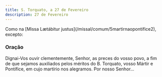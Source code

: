 ```yaml
---
title: S. Torquato, a 27 de Fevereiro
description: 27 de Fevereiro
---
```


<aside>
  Como na [Missa Lætábitur justus](/missal/comum/5martirnaopontifice2), excepto:
</aside>

### Oração

Dignai-Vos ouvir clementemente, Senhor, as preces do vosso povo, a fim de
que sejamos auxiliados pelos méritos do B. Torquato, vosso Mártir e
Pontífice, em cujo martírio nos alegramos. Por nosso Senhor...
